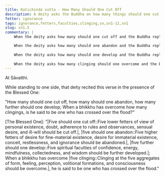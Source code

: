 ```yaml
---
title: Katichinda sutta - How Many Should One Cut Off
description: A deity asks the Buddha on how many things should one cut off, abandon, and develop to cross over the flood.
fetter: ignorance
tags: ignorance,fetters,faculties,clinging,sn,sn1-11,sn1
slug: sn1.5
commentary: |
    When the deity asks how many should one cut off and the Buddha replies with five, this is referring to the five lower fetters of view of personal existence, doubt, adherence to rules and observances, sensual desire, and ill-will. One needs to cut these off.

    When the deity asks how many should one abandon and the Buddha replies with five, this is referring to the five higher fetters of desire for fine-material existence, desire for immaterial existence, conceit, restlessness, and ignorance. One needs to abandon these.
    
    When the deity asks how many should one develop and the Buddha replies with five, this is referring to the five spiritual faculties of |confidence::faith|, energy, mindfulness, |collectedness::concentration|, and wisdom. One needs to develop these.
    
    When the deity asks how many clinging should one overcome and the Buddha replies with five, this is referring to the five clinging aggregates of form, feeling, perception, volitional formations, and consciousness. One needs to overcome these. When one has overcome these five clinging, one is said to have crossed over the flood of suffering.
---
```


At Sāvatthi.

While standing to one side, that deity recited this verse in the presence of the Blessed One:

"How many should one cut off, how many should one abandon,
how many further should one develop;
When a bhikkhu has overcome how many clingings,
is he said to be one who has crossed over the flood?"

[The Blessed One]: "|Five should one cut off::Five lower fetters of view of personal existence, doubt, adherence to rules and observances, sensual desire, and ill-will should be cut off.|, |five should one abandon::Five higher fetters of desire for fine-material existence, desire for immaterial existence, conceit, restlessness, and ignorance should be abandoned.|,
|five further should one develop::Five spiritual faculties of confidence, energy, mindfulness, collectedness, and wisdom should be further developed.|;
When a bhikkhu has overcome |five clinging::Clinging at the five aggregates of form, feeling, perception, volitional formations, and consciousness should be overcome.|,
he is said to be one who has crossed over the flood."